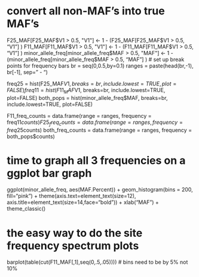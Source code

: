 # convert all non-MAF's into true MAF's
F25_MAF[F25_MAF$V1 > 0.5, "V1"] <- 1 - (F25_MAF[F25_MAF$V1 > 0.5, "V1"] )
F11_MAF[F11_MAF$V1 > 0.5, "V1"] <- 1 - (F11_MAF[F11_MAF$V1 > 0.5, "V1"] )
minor_allele_freq[minor_allele_freq$MAF > 0.5, "MAF"] <- 1 - (minor_allele_freq[minor_allele_freq$MAF > 0.5, "MAF"] )
# set up break points for frequency bars
br = seq(0,0.5,by=0.1)
ranges = paste(head(br,-1), br[-1], sep=" - ")

freq25 = hist(F25_MAF$V1, breaks=br, include.lowest=TRUE, plot=FALSE)
freq11 = hist(F11_MAF$V1, breaks=br, include.lowest=TRUE, plot=FALSE)
both_pops = hist(minor_allele_freq$MAF, breaks=br, include.lowest=TRUE, plot=FALSE)

F11_freq_counts = data.frame(range = ranges, frequency = freq11$counts)
F25_freq_counts = data.frame(range = ranges, frequency = freq25$counts)
both_freq_counts = data.frame(range = ranges, frequency = both_pops$counts)

# time to graph all 3 frequencies on a ggplot bar graph
ggplot(minor_allele_freq, aes(MAF.Percent)) + geom_histogram(bins = 200, fill="pink") + theme(axis.text=element_text(size=12), axis.title=element_text(size=14,face="bold")) + xlab("MAF") + theme_classic()

# the easy way to do the site frequency spectrum plots
barplot(table(cut(F11_MAF[,1],seq(0,.5,.05))))
# bins need to be by 5% not 10%
